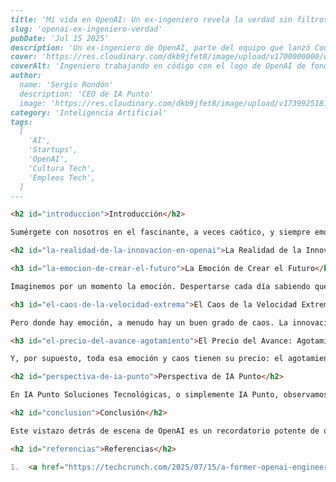 ```markdown
---
title: 'Mi vida en OpenAI: Un ex-ingeniero revela la verdad sin filtros.'
slug: 'openai-ex-ingeniero-verdad'
pubDate: 'Jul 15 2025'
description: 'Un ex-ingeniero de OpenAI, parte del equipo que lanzó Codex, comparte una visión sin filtros de la emoción, el caos y el agotamiento de trabajar en la vanguardia de la IA, revelando la realidad detrás de los avances revolucionarios.'
cover: 'https://res.cloudinary.com/dkb9jfet8/image/upload/v1700000000/openai_hqm12x.jpg'
coverAlt: 'Ingeniero trabajando en código con el logo de OpenAI de fondo'
author:
  name: 'Sergio Rondón'
  description: 'CEO de IA Punto'
  image: 'https://res.cloudinary.com/dkb9jfet8/image/upload/v1739925181/sergio_gdcaeh.png'
category: 'Inteligencia Artificial'
tags:
  [
    'AI',
    'Startups',
    'OpenAI',
    'Cultura Tech',
    'Empleos Tech',
  ]
---

<h2 id="introduccion">Introducción</h2>

Sumérgete con nosotros en el fascinante, a veces caótico, y siempre emocionante mundo de la Inteligencia Artificial. Cuando pensamos en empresas líderes como OpenAI, a menudo imaginamos laboratorios impecables y mentes brillantes trabajando en perfecta armonía. Pero, ¿qué hay realmente detrás de esos avances revolucionarios? Un ingeniero senior, que fue parte integral del equipo que lanzó Codex (esa herramienta increíble que escribe código a partir de lenguaje natural), nos ha dado una mirada sin filtros a lo que significa vivir y respirar la innovación en la vanguardia de la IA. Y créannos, es una montaña rusa de emociones.

<h2 id="la-realidad-de-la-innovacion-en-openai">La Realidad de la Innovación en OpenAI</h2>

<h3 id="la-emocion-de-crear-el-futuro">La Emoción de Crear el Futuro</h3>

Imaginemos por un momento la emoción. Despertarse cada día sabiendo que tu trabajo no es solo un código más, sino una pieza fundamental que podría cambiar la forma en que interactuamos con la tecnología. El testimonio de este ingeniero resalta la pura adrenalina de estar en el centro de algo tan transformador. Trabajar en un proyecto como Codex no es solo programar; es ser parte de una misión para desentrañar el potencial de la IA, empujando los límites de lo que creemos posible. La sensación de ver cómo ideas abstractas se materializan en funcionalidades que asombran al mundo debe ser indescriptible. Es el sueño de cualquier tecnólogo: contribuir a algo verdaderamente grande, que impacta a millones. La visión de ser parte de ese proceso, donde cada línea de código, cada modelo entrenado, te acerca más a un futuro que antes parecía ciencia ficción, es lo que alimenta la pasión en estos entornos.

<h3 id="el-caos-de-la-velocidad-extrema">El Caos de la Velocidad Extrema</h3>

Pero donde hay emoción, a menudo hay un buen grado de caos. La innovación acelerada no suele ir de la mano con la calma. Este ingeniero describe un ambiente donde los equipos de ingeniería de élite operan con una velocidad vertiginosa. No es un ritmo de 9 a 5, es una carrera constante contra el reloj, contra los problemas que surgen en cada esquina, y contra las expectativas altísimas. Las prioridades pueden cambiar en un abrir y cerrar de ojos, los prototipos se construyen y se desechan en cuestión de días, y las soluciones de ayer pueden ser obsoletas hoy. Este dinamismo extremo, aunque puede ser estimulante para algunos, requiere una capacidad de adaptación inmensa y una tolerancia a la incertidumbre. El camino hacia la inteligencia artificial general (AGI) no es lineal; está lleno de callejones sin salida, descubrimientos inesperados y la necesidad constante de pivotar. Es un entorno de resolución de problemas en tiempo real, donde la presión por entregar resultados que realmente funcionen y sorprendan es constante.

<h3 id="el-precio-del-avance-agotamiento">El Precio del Avance: Agotamiento</h3>

Y, por supuesto, toda esa emoción y caos tienen su precio: el agotamiento. El relato del ingeniero no evade la realidad de las largas horas, los fines de semana dedicados al trabajo y la constante demanda mental. Es el lado menos glamuroso de la innovación de punta. La dedicación necesaria para alcanzar esos hitos tan ambiciosos a menudo implica sacrificar el equilibrio personal. Es un testimonio de la intensidad de la cultura laboral en estas empresas de élite, donde la línea entre la vida personal y profesional puede volverse difusa. Sin embargo, también es un reflejo de la pasión que impulsa a estos individuos: una devoción casi obsesiva por resolver los problemas más complejos del mundo y avanzar la humanidad a través de la tecnología. La resiliencia se vuelve una cualidad indispensable, junto con la capacidad de encontrar el sentido y la motivación incluso en los momentos más extenuantes.

<h2 id="perspectiva-de-ia-punto">Perspectiva de IA Punto</h2>

En IA Punto Soluciones Tecnológicas, o simplemente IA Punto, observamos de cerca estas dinámicas. Comprendemos que detrás de cada algoritmo innovador y cada aplicación de IA que redefine mercados, hay seres humanos talentosos dedicados por completo a su visión. Nos inspiramos en la audacia y la capacidad de estas empresas para transformar el mundo. Para nosotros, en IA Punto, esta visión interna no solo es fascinante, sino también una fuente de aprendizaje invaluable. Nos ayuda a entender mejor el ecosistema de la IA y cómo podemos ofrecer las mejores soluciones tecnológicas a nuestros clientes, guiándolos a través de las complejidades de la implementación de IA de una manera que sea efectiva y sostenible para sus propios equipos. Entendemos que el desarrollo de IA no es solo una cuestión de código, sino también de cultura, dedicación y una visión clara. Aspiramos a llevar ese espíritu de innovación a nuestros proyectos, pero siempre con un enfoque en la sostenibilidad y el bienestar.

<h2 id="conclusion">Conclusión</h2>

Este vistazo detrás de escena de OpenAI es un recordatorio potente de que la innovación no es un proceso estéril o automatizado. Es el resultado de la pura voluntad humana, la brillantez colectiva y, sí, una buena dosis de sudor y sacrificios. Nos enseña que la próxima gran disrupción tecnológica no viene sin un esfuerzo considerable. Pero para aquellos que lo viven, la recompensa de estar en la vanguardia de la creación de un futuro impulsado por la IA bien puede valer cada momento de ese emocionante, caótico y agotador viaje.

<h2 id="referencias">Referencias</h2>

1.  <a href="https://techcrunch.com/2025/07/15/a-former-openai-engineer-describes-what-its-really-like-to-work-there/" target="_blank" rel="noopener noreferrer">TechCrunch: Un ex-ingeniero de OpenAI describe cómo es realmente trabajar allí</a>
```